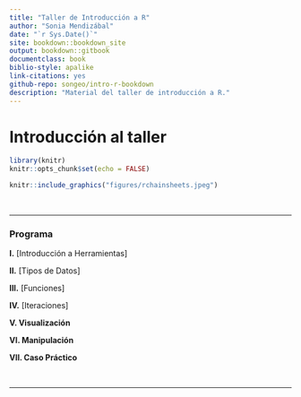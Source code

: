 ```yaml
--- 
title: "Taller de Introducción a R"
author: "Sonia Mendizábal"
date: "`r Sys.Date()`"
site: bookdown::bookdown_site
output: bookdown::gitbook
documentclass: book
biblio-style: apalike
link-citations: yes
github-repo: songeo/intro-r-bookdown
description: "Material del taller de introducción a R."
---
```


# Introducción al taller

```r
library(knitr)
knitr::opts_chunk$set(echo = FALSE)
```

```r
knitr::include_graphics("figures/rchainsheets.jpeg")
```
 

<br>

---
 
### Programa {-}

  **I.** [Introducción a Herramientas]
  
  **II.** [Tipos de Datos]
  
  **III.** [Funciones]
  
  **IV.** [Iteraciones]
  
  **V. Visualización**
  
  **VI. Manipulación**
  
  **VII. Caso Práctico**
  
<br>
  
---  